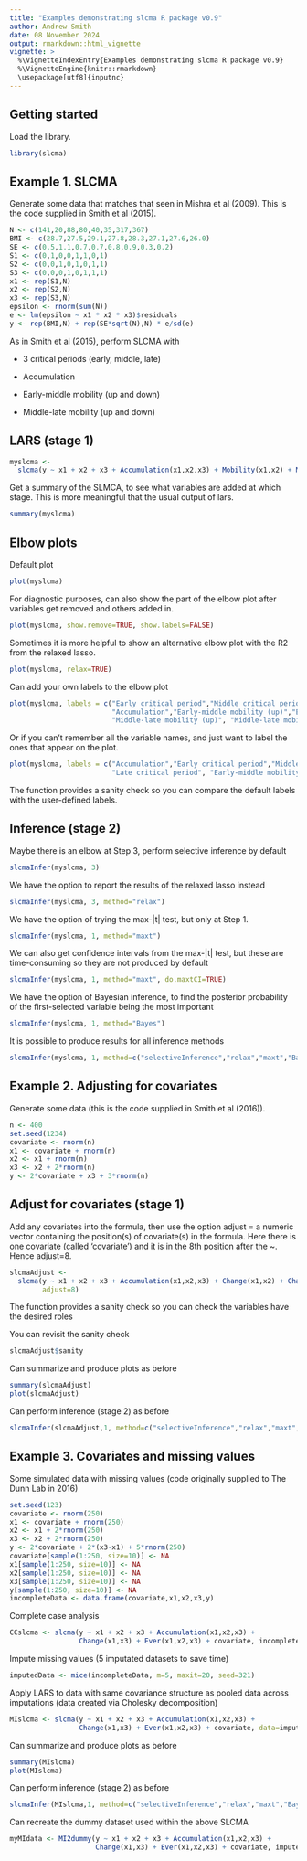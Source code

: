 ---
title: "Examples demonstrating slcma R package v0.9"
author: Andrew Smith
date: 08 November 2024
output: rmarkdown::html_vignette
vignette: >
  %\VignetteIndexEntry{Examples demonstrating slcma R package v0.9}
  %\VignetteEngine{knitr::rmarkdown}
  \usepackage[utf8]{inputnc}
---

## Getting started

Load the library.

```{r}
library(slcma)
```

## Example 1. SLCMA

Generate some data that matches that seen in Mishra et al (2009).
This is the code supplied in Smith et al (2015).

```{r}
N <- c(141,20,88,80,40,35,317,367)
BMI <- c(28.7,27.5,29.1,27.8,28.3,27.1,27.6,26.0)
SE <- c(0.5,1.1,0.7,0.7,0.8,0.9,0.3,0.2)
S1 <- c(0,1,0,0,1,1,0,1)
S2 <- c(0,0,1,0,1,0,1,1)
S3 <- c(0,0,0,1,0,1,1,1)
x1 <- rep(S1,N)
x2 <- rep(S2,N)
x3 <- rep(S3,N)
epsilon <- rnorm(sum(N))
e <- lm(epsilon ~ x1 * x2 * x3)$residuals
y <- rep(BMI,N) + rep(SE*sqrt(N),N) * e/sd(e)
```

As in Smith et al (2015), perform SLCMA with 

* 3 critical periods (early, middle, late)

* Accumulation

* Early-middle mobility (up and down)

* Middle-late mobility (up and down)

## LARS (stage 1)

```{r}
myslcma <-
  slcma(y ~ x1 + x2 + x3 + Accumulation(x1,x2,x3) + Mobility(x1,x2) + Mobility(x2,x3))
```

Get a summary of the SLMCA, to see what variables are added at which stage.
This is more meaningful that the usual output of lars.

```{r}
summary(myslcma)
```

## Elbow plots

Default plot
```{r}
plot(myslcma)
```

For diagnostic purposes, 
can also show the part of the elbow plot after variables get removed and others added in.

```{r}
plot(myslcma, show.remove=TRUE, show.labels=FALSE)
```

Sometimes it is more helpful to show
an alternative elbow plot with the R2 from the relaxed lasso.

```{r}
plot(myslcma, relax=TRUE)
```

Can add your own labels to the elbow plot
```{r}
plot(myslcma, labels = c("Early critical period","Middle critical period","Late critical period",
                         "Accumulation","Early-middle mobility (up)","Early-middle mobility (down)",
                         "Middle-late mobility (up)", "Middle-late mobility (down)"))
```

Or if you can't remember all the variable names,
and just want to label the ones that appear on the plot.
```{r}
plot(myslcma, labels = c("Accumulation","Early critical period","Middle-late mobility (down)",
                         "Late critical period", "Early-middle mobility (up)"), selection.order=TRUE)
```

The function provides a sanity check so you can compare the default labels with the user-defined labels.

## Inference (stage 2)

Maybe there is an elbow at Step 3, perform selective inference by default
```{r}
slcmaInfer(myslcma, 3)
```

We have the option to report the results of the relaxed lasso instead
```{r}
slcmaInfer(myslcma, 3, method="relax")
```

We have the option of trying the max-|t| test, but only at Step 1.

```{r}
slcmaInfer(myslcma, 1, method="maxt")
```

We can also get confidence intervals from the max-|t| test, 
but these are time-consuming so they are not produced by default
```{r}
slcmaInfer(myslcma, 1, method="maxt", do.maxtCI=TRUE)
```

We have the option of Bayesian inference,
to find the posterior probability of the first-selected variable being the most important
```{r}
slcmaInfer(myslcma, 1, method="Bayes")
```

It is possible to produce results for all inference methods
```{r}
slcmaInfer(myslcma, 1, method=c("selectiveInference","relax","maxt","Bayes"))
```

## Example 2. Adjusting for covariates

Generate some data
(this is the code supplied in Smith et al (2016)).
```{r}
n <- 400
set.seed(1234)
covariate <- rnorm(n)
x1 <- covariate + rnorm(n)
x2 <- x1 + rnorm(n)
x3 <- x2 + 2*rnorm(n)
y <- 2*covariate + x3 + 3*rnorm(n)
```


## Adjust for covariates (stage 1)


Add any covariates into the formula,
then use the option adjust = a numeric vector containing the position(s) of covariate(s) in the formula.
Here there is one covariate (called 'covariate') and it is in the 8th position after the ~.
Hence adjust=8.

```{r}
slcmaAdjust <-
  slcma(y ~ x1 + x2 + x3 + Accumulation(x1,x2,x3) + Change(x1,x2) + Change(x2,x3) + Change(x1,x3) + covariate,
        adjust=8)
```

The function provides a sanity check so you can check the variables have the desired roles

You can revisit the sanity check
```{r}
slcmaAdjust$sanity
```

Can summarize and produce plots as before
```{r}
summary(slcmaAdjust) 
plot(slcmaAdjust)
```

Can perform inference (stage 2) as before
```{r}
slcmaInfer(slcmaAdjust,1, method=c("selectiveInference","relax","maxt","Bayes"))
```

## Example 3. Covariates and missing values

Some simulated data with missing values
(code originally supplied to The Dunn Lab in 2016)

```{r}
set.seed(123)
covariate <- rnorm(250)
x1 <- covariate + rnorm(250)
x2 <- x1 + 2*rnorm(250)
x3 <- x2 + 2*rnorm(250)
y <- 2*covariate + 2*(x3-x1) + 5*rnorm(250)
covariate[sample(1:250, size=10)] <- NA
x1[sample(1:250, size=10)] <- NA
x2[sample(1:250, size=10)] <- NA
x3[sample(1:250, size=10)] <- NA
y[sample(1:250, size=10)] <- NA
incompleteData <- data.frame(covariate,x1,x2,x3,y)
```

Complete case analysis
```{r}
CCslcma <- slcma(y ~ x1 + x2 + x3 + Accumulation(x1,x2,x3) + 
                 Change(x1,x3) + Ever(x1,x2,x3) + covariate, incompleteData, adjust=7)
```

Impute missing values (5 imputated datasets to save time)
```{r}
imputedData <- mice(incompleteData, m=5, maxit=20, seed=321)
```

Apply LARS to data with same covariance structure as pooled data across imputations 
 (data created via Cholesky decomposition)
 
```{r}
MIslcma <- slcma(y ~ x1 + x2 + x3 + Accumulation(x1,x2,x3) + 
                 Change(x1,x3) + Ever(x1,x2,x3) + covariate, data=imputedData, adjust=7)
```


Can summarize and produce plots as before
```{r}
summary(MIslcma) 
plot(MIslcma)
```

Can perform inference (stage 2) as before
```{r}
slcmaInfer(MIslcma,1, method=c("selectiveInference","relax","maxt","Bayes"))
```

Can recreate the dummy dataset used within the above SLCMA
```{r}
myMIdata <- MI2dummy(y ~ x1 + x2 + x3 + Accumulation(x1,x2,x3) + 
                     Change(x1,x3) + Ever(x1,x2,x3) + covariate, imputedData)
```

